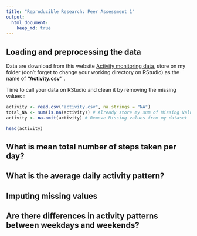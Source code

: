 ```yaml
---
title: "Reproducible Research: Peer Assessment 1"
output: 
  html_document:
    keep_md: true
---
```



## Loading and preprocessing the data

Data are download from this website [Activity monitoring data](https://d396qusza40orc.cloudfront.net/repdata%2Fdata%2Factivity.zip), store on my folder (don't
forget to change your working directory on RStudio) as the name of **"Activity.csv"** .

Time to call your data on RStudio and clean it by removing the missing values :

```r
activity <- read.csv("activity.csv", na.strings = "NA")
total_NA <- sum(is.na(activity)) # Already store my sum of Missing Value for forward
activity <- na.omit(activity) # Remove Missing values from my dataset  

head(activity)
```


## What is mean total number of steps taken per day?



## What is the average daily activity pattern?



## Imputing missing values



## Are there differences in activity patterns between weekdays and weekends?
